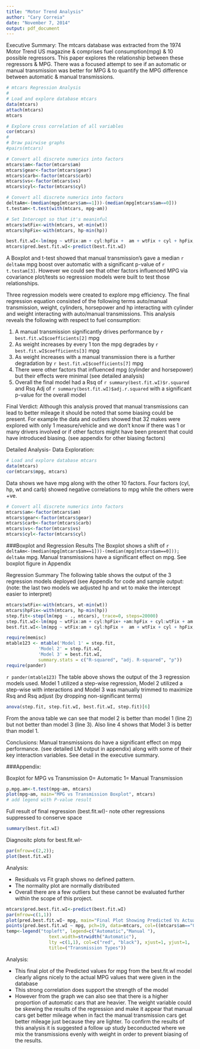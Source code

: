 ```yaml
---
title: "Motor Trend Analysis"
author: "Cary Correia"
date: "November 7, 2014"
output: pdf_document
---
```

Executive Summary: The mtcars database was extracted from the 1974 Motor Trend US magazine & comprises fuel consumption(mpg) & 10 possible regressors. This paper explores the relationship between these regressors & MPG.  There was a focused attempt to see if an automatic or manual transmission was better for MPG & to quantify the MPG difference between automatic & manual transmissions.
``` r
# mtcars Regression Analysis
#
# Load and explore database mtcars
data(mtcars)
attach(mtcars)
mtcars

# Explore cross correlation of all variables
cor(mtcars)
#
# Draw pairwise graphs
#pairs(mtcars)

# Convert all discrete numerics into factors
mtcars$am<-factor(mtcars$am)
mtcars$gear<-factor(mtcars$gear)
mtcars$carb<-factor(mtcars$carb)
mtcars$vs<-factor(mtcars$vs)
mtcars$cyl<-factor(mtcars$cyl)

# Convert all discrete numerics into factors
deltaAm<-(median(mpg[mtcars$am==1]))-(median(mpg[mtcars$am==0]))
t.testam<-t.test(with(mtcars, mpg~am))

# Set Intercept so that it's meaninful
mtcars$wtFix<-with(mtcars, wt-min(wt))
mtcars$hpFix<-with(mtcars, hp-min(hp))

best.fit.wI<-lm(mpg ~ wtFix:am + cyl:hpFix +  am + wtFix + cyl + hpFix, mtcars)
mtcars$pred.best.fit.wI<-predict(best.fit.wI)
```
A Boxplot and t-test showed that manual transmission's gave a median `r deltaAm` mpg boost over automatic with a significant p-value of `r t.testam[3]`. However we could see that other factors influenced MPG via covariance plot/tests so regression models were built to test those relationships.

Three regression models were created to explore mpg efficiency.
The final regression equation consisted of the following terms auto/manual transmission, weight, cylinders, horsepower and hp interacting with cylinder and weight interacting with auto/manual transmissions.  This analysis reveals the following with respect to fuel consumption:

1.  A manual transmission significantly drives performance by `r best.fit.wI$coefficients[2]` mpg
2.  As weight increases by every 1 ton the mpg degrades by `r best.fit.wI$coefficients[3]` mpg
3.  As weight increases with a manual transmission there is a further degradation by `r best.fit.wI$coefficients[7]` mpg
4.  There were other factors that influenced mpg (cylinder and horsepower) but their effects were minimal (see detailed analysis)
5.  Overall the final model had a Rsq of  `r summary(best.fit.wI)$r.squared` and Rsq Adj of  `r summary(best.fit.wI)$adj.r.squared` with a significant p-value for the overall model

Final Verdict:
Although this analysis proved that manual transmissions can lead to better mileage it should be noted that some biasing could be present. For example the data and outliers showed that 32 makes were explored with only 1 measure/vehicle and we don't know if there was 1 or many drivers involved or if other factors might have been present that could have introduced biasing. (see appendix for other biasing factors)

Detailed Analysis- Data Exploration:
``` r
# Load and explore database mtcars
data(mtcars)
cor(mtcars$mpg, mtcars)
```

Data shows we have mpg along with the other 10 factors.  Four factors (cyl, hp, wt and carb) showed negative correlations to mpg while the others were +ve.

```r
# Convert all discrete numerics into factors
mtcars$am<-factor(mtcars$am)
mtcars$gear<-factor(mtcars$gear)
mtcars$carb<-factor(mtcars$carb)
mtcars$vs<-factor(mtcars$vs)
mtcars$cyl<-factor(mtcars$cyl)
```
###Boxplot and Regression Results
The Boxplot shows a shift of `r deltaAm<-(median(mpg[mtcars$am==1]))-(median(mpg[mtcars$am==0])); deltaAm` mpg.  Manual transmissions have a significant effect on mpg. See boxplot figure in Appendix

Regression Summary
The following table shows the output of the 3 regression models deployed (see Appendix for code and sample output: (note:  the last two models we adjusted hp and wt to make the intercept easier to interpret)
```r
mtcars$wtFix<-with(mtcars, wt-min(wt))
mtcars$hpFix<-with(mtcars, hp-min(hp))
step.fit<-step(lm(mpg ~ ., mtcars), trace=0, steps=20000)
step.fit.wI<-lm(mpg ~ wtFix:am + cyl:hpFix+ +am:hpFix + cyl:wtFix + am + wtFix + cyl +hpFix, mtcars)
best.fit.wI<-lm(mpg ~ wtFix:am + cyl:hpFix +  am + wtFix + cyl + hpFix, mtcars)
```

```r
require(memisc)
mtable123 <- mtable('Model 1' = step.fit,
            'Model 2' = step.fit.wI,
            'Model 3' = best.fit.wI,
            summary.stats = c("R-squared", "adj. R-squared", "p"))
require(pander)
```
`r pander(mtable123)`
The table above shows the output of the 3 regression models used. Model 1 utilized a step-wise regression, Model 2 utilized a step-wise with interactions and Model 3 was manually trimmed to maximize Rsq and Rsq adjust (by dropping non-significant terms)
  
```r
anova(step.fit, step.fit.wI, best.fit.wI, step.fit)[6]
```
From the anova table we can see that model 2 is better than model 1 (line 2) but not better than model 3 (line 3). Also line 4 shows that Model 3 is better than model 1.
  
Conclusions:  Manual transmissions do have a significant effect on mpg performance. (see detailed LM output in appendix) along with some of their key interaction variables.  See detail in the executive summary.


###Appendix:

Boxplot for MPG vs Transmission
0= Automatic 1= Manual Transmission

```r
p.mpg.am<-t.test(mpg~am, mtcars)
plot(mpg~am, main="MPG vs Transmission Boxplot", mtcars)
# add legend with P-value result
```

Full result of final regression (best.fit.wI)- note other regressions suppressed to conserve space
```r
summary(best.fit.wI)
```

Diagnositc plots for best.fit.wI- 
```r
par(mfrow=c(2,2));
plot(best.fit.wI)
```

Analysis:

- Residuals vs Fit graph shows no defined pattern.
- The normality plot are normally distributed
- Overall there are a few outliers but these cannot be evaluated further within the scope of this project.


```r
mtcars$pred.best.fit.wI<-predict(best.fit.wI)
par(mfrow=c(1,1))
plot(pred.best.fit.wI~ mpg, main="Final Plot Showing Predicted Vs Actual Values",  mtcars)
points(pred.best.fit.wI ~ mpg, pch=19, data=mtcars, col=((mtcars$am=="0")*1+1))
temp<-legend("topleft", legend=c("Automatic","Manual "), 
                text.width=strwidth("Automatic"),
                lty =c(1,1), col=c("red", "black"), xjust=1, yjust=1,
                title=("Transmission Types"))
```
Analysis:

- This final plot of the Predicted values for mpg from the best.fit.wI model clearly aligns nicely to the actual MPG values that were given in the database
- This strong correlation does support the strength of the model
- However from the graph we can also see that there is a higher proportion of automatic cars that are heavier.  The weight variable could be skewing the results of the regression and make it appear that manual cars get better mileage when in fact the manual transmission cars get better mileage just because they are lighter.  To confirm the results of this analysis it is suggested a follow up study beconducted where we mix the transmissions evenly with weight in order to prevent biasing of the results.
